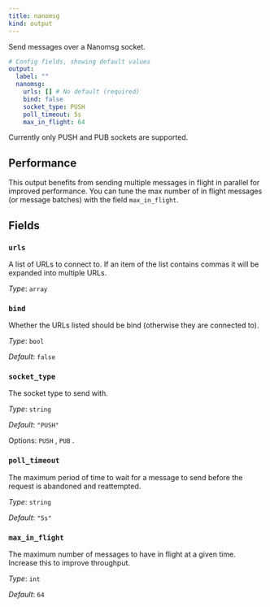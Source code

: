 ```yaml
---
title: nanomsg
kind: output
---
```


Send messages over a Nanomsg socket.

```yml
# Config fields, showing default values
output:
  label: ""
  nanomsg:
    urls: [] # No default (required)
    bind: false
    socket_type: PUSH
    poll_timeout: 5s
    max_in_flight: 64
```

Currently only PUSH and PUB sockets are supported.

## Performance

This output benefits from sending multiple messages in flight in parallel for improved performance. You can tune the max number of in flight messages (or message batches) with the field `max_in_flight`.

## Fields

### `urls`

A list of URLs to connect to. If an item of the list contains commas it will be expanded into multiple URLs.


*Type*: `array`


### `bind`

Whether the URLs listed should be bind (otherwise they are connected to).


*Type*: `bool`

*Default*: `false`

### `socket_type`

The socket type to send with.


*Type*: `string`

*Default*: `"PUSH"`

Options:
`PUSH`
, `PUB`
.

### `poll_timeout`

The maximum period of time to wait for a message to send before the request is abandoned and reattempted.


*Type*: `string`

*Default*: `"5s"`

### `max_in_flight`

The maximum number of messages to have in flight at a given time. Increase this to improve throughput.


*Type*: `int`

*Default*: `64`


